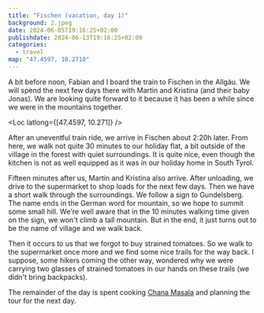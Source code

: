```yaml
---
title: "Fischen (vacation, day 1)"
background: 2.jpeg
date: 2024-06-05T19:16:25+02:00
publishdate: 2024-06-13T19:16:25+02:00
categories:
  - travel
map: "47.4597, 10.2710"
---
```


A bit before noon, Fabian and I board the train to Fischen in the Allgäu. We
will spend the next few days there with Martin and Kristina (and their baby
Jonas). We are looking quite forward to it because it has been a while since we
were in the mountains together.

<Loc latlong={[47.4597, 10.271]} />

After an uneventful train ride, we arrive in Fischen about 2:20h later. From
here, we walk not quite 30 minutes to our holiday flat, a bit outside of the
village in the forest with quiet surroundings. It is quite nice, even though the
kitchen is not as well equipped as it was in our holiday home in <Link
to="/posts/240427-south-tyrol/">South
Tyrol</Link>.

<Rimg src="2.jpeg" alt="Vacation home" />

Fifteen minutes after us, Martin and Kristina also arrive. After unloading, we
drive to the supermarket to shop loads for the next few days. Then we have
a short walk through the surroundings. We follow a sign to Gundelsberg. The name
ends in the German word for mountain, so we hope to summit some small hill.
We're well aware that in the 10 minutes walking time given on the sign, we won't
climb a tall mountain. But in the end, it just turns out to be the name of
village and we walk back.

<Rimg src="3.jpeg" alt="Vacation home interior" />

Then it occurs to us that we forgot to buy strained tomatoes. So we walk to the
supermarket once more and we find some nice trails for the way back. I suppose,
some hikers coming the other way, wondered why we were carrying two glasses of
strained tomatoes in our hands on these trails (we didn't bring backpacks).

The remainder of the day is spent cooking [Chana
Masala](https://www.thecuriouschickpea.com/restaurant-style-chana-masala/)
and planning the tour for the next day.

<Rimg src="1.jpeg" caption="From the flat we could sometimes spot deer." />

<Nextday />
